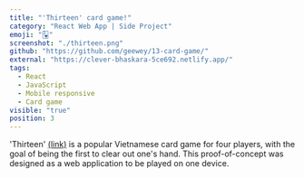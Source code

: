 ```yaml
---
title: "'Thirteen' card game!"
category: "React Web App | Side Project"
emoji: "🂲"
screenshot: "./thirteen.png"
github: "https://github.com/geewey/13-card-game/"
external: "https://clever-bhaskara-5ce692.netlify.app/"
tags:
  - React
  - JavaScript
  - Mobile responsive
  - Card game
visible: "true"
position: 3
---
```


'Thirteen' <a href="https://clever-bhaskara-5ce692.netlify.app/" target="_blank" rel="nofollow noopener noreferrer" aria-label="External Link">(link)</a> is a popular Vietnamese card game for four players, with the goal of being the first to clear out one's hand. This proof-of-concept was designed as a web application to be played on one device.